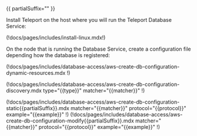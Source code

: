 {{ partialSuffix="" }}

Install Teleport on the host where you will run the Teleport Database Service:

(!docs/pages/includes/install-linux.mdx!)

On the node that is running the Database Service, create a configuration file
depending how the database is registered:

<Tabs>

<TabItem label="Dynamic Resources">
(!docs/pages/includes/database-access/aws-create-db-configuration-dynamic-resources.mdx !)

(!docs/pages/includes/database-access/aws-create-db-configuration-discovery.mdx type="{{type}}" matcher="{{matcher}}" !)
</TabItem>

<TabItem label="Static config">
(!docs/pages/includes/database-access/aws-create-db-configuration-static{{partialSuffix}}.mdx matcher="{{matcher}}" protocol="{{protocol}}" example="{{example}}" !)
</TabItem>

<TabItem label="Modifying existing Database Service">
(!docs/pages/includes/database-access/aws-create-db-configuration-modify{{partialSuffix}}.mdx matcher="{{matcher}}" protocol="{{protocol}}" example="{{example}}" !)
</TabItem>

</Tabs>
